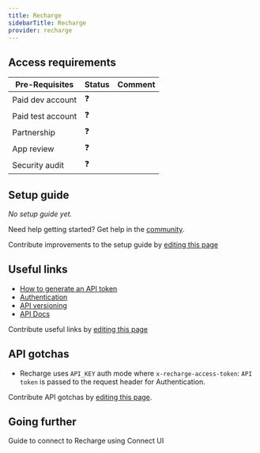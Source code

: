 ```yaml
---
title: Recharge
sidebarTitle: Recharge
provider: recharge
---
```




<Overview />
<PreBuiltTooling />
<PreBuiltUseCases />

## Access requirements
| Pre-Requisites | Status | Comment|
| - | - | - |
| Paid dev account | ❓ |  |
| Paid test account | ❓ |  |
| Partnership | ❓ | |
| App review | ❓ |  |
| Security audit | ❓ | |


## Setup guide

_No setup guide yet._

<Tip>Need help getting started? Get help in the [community](https://nango.dev/slack).</Tip>

<Note>Contribute improvements to the setup guide by [editing this page](https://github.com/nangohq/nango/tree/master/docs-v2/integrations/all/recharge.mdx)</Note>


## Useful links

-   [How to generate an API token](https://docs.getrecharge.com/docs/recharge-api-key#generating-an-api-token)
-   [Authentication](https://developer.rechargepayments.com/2021-11/authentication)
-   [API versioning](https://developer.rechargepayments.com/2021-11/versioning)
-   [API Docs](https://developer.rechargepayments.com/2021-11/)

<Note>Contribute useful links by [editing this page](https://github.com/nangohq/nango/tree/master/docs-v2/integrations/all/recharge.mdx)</Note>

## API gotchas

- Recharge uses `API_KEY` auth mode where `x-recharge-access-token`: `API token` is passed to the request header for Authentication.

<Note>Contribute API gotchas by [editing this page](https://github.com/nangohq/nango/tree/master/docs-v2/integrations/all/recharge.mdx).</Note>

## Going further

<Card title="Connect to Recharge" icon="link" href="/integrations/all/recharge/connect" horizontal>
  Guide to connect to Recharge using Connect UI
</Card>
